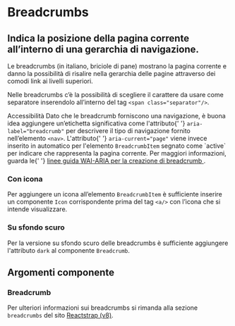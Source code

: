 
<Meta title='Documentazione/Menu di navigazione/Breadcrumbs' of={Breadcrumb} />

# Breadcrumbs

## Indica la posizione della pagina corrente all’interno di una gerarchia di navigazione.

Le breadcrumbs (in italiano, briciole di pane) mostrano la pagina corrente e danno la possibilità di risalire nella gerarchia delle pagine attraverso dei comodi link ai livelli superiori.

Nelle breadcrumbs c’è la possibilità di scegliere il carattere da usare come separatore inserendolo all’interno del tag `<span class="separator"/>`.

<div className='docs'>
  <Callout color='success'>
    <CalloutTitle>
      <span className='text'>Accessibilità</span>
    </CalloutTitle>
    <CalloutText>
      Dato che le breadcrumb forniscono una navigazione, è buona idea aggiungere
      un’etichetta significativa come l'attributo{' '}
      <Code>aria-label="breadcrumb"</Code> per descrivere il tipo di navigazione
      fornito nell’elemento <Code>&lt;nav&gt;</Code>. L'attributo{' '}
      <Code>aria-current="page"</Code> viene invece inserito in automatico per
      l'elemento <Code>BreadcrumbItem</Code> segnato come `active` per indicare
      che rappresenta la pagina corrente.
    </CalloutText>
    <CalloutText>
      Per maggiori informazioni, guarda le{' '}
      <a href='https://www.w3.org/TR/wai-aria-practices/#breadcrumb'>
        linee guida WAI-ARIA per la creazione di breadcrumb
      </a>
      .
    </CalloutText>
  </Callout>
</div>

<Canvas>
  <Story id='componenti-breadcrumbs--esempi' />
</Canvas>

### Con icona

Per aggiungere un icona all’elemento `BreadcrumbItem` è sufficiente inserire un componente `Icon` corrispondente prima del tag `<a/>` con l’icona che si intende visualizzare.

<Canvas>
  <Story id='componenti-breadcrumbs--con-icone' />
</Canvas>

### Su sfondo scuro

Per la versione su sfondo scuro delle breadcrumbs è sufficiente aggiungere l'attributo `dark` al componente `Breadcrumb`.

<Canvas>
  <Story id='componenti-breadcrumbs--su-sfondo-scuro' />
</Canvas>

## Argomenti componente

### Breadcrumb

<ArgsTable of={Breadcrumb} />

Per ulteriori informazioni sui breadcrumbs si rimanda alla sezione `breadcrumbs` del sito [Reactstrap (v8)](https://deploy-preview-2356--reactstrap.netlify.app/components/breadcrumbs/).
